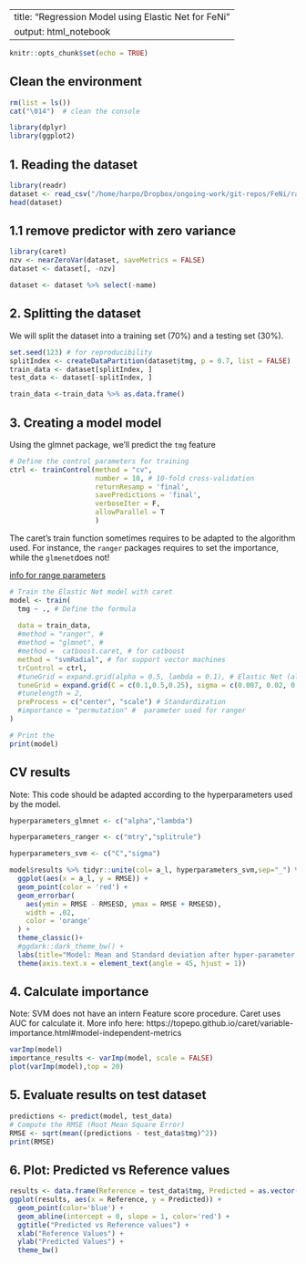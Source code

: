
---
title: "Regression Model using Elastic Net for FeNi"
output: html_notebook
---

```r
knitr::opts_chunk$set(echo = TRUE)
```

## Clean the environment
```r
rm(list = ls())
cat("\014")  # clean the console
```

```r
library(dplyr)
library(ggplot2)
```

## 1. Reading the dataset

```r
library(readr)
dataset <- read_csv("/home/harpo/Dropbox/ongoing-work/git-repos/FeNi/rawdata/1511/dataset.csv")
head(dataset)
```

## 1.1 remove predictor with zero variance

```r
library(caret)
nzv <- nearZeroVar(dataset, saveMetrics = FALSE)
dataset <- dataset[, -nzv]
```

```r
dataset <- dataset %>% select(-name)
```

## 2. Splitting the dataset
We will split the dataset into a training set (70%) and a testing set (30%).

```r
set.seed(123) # for reproducibility
splitIndex <- createDataPartition(dataset$tmg, p = 0.7, list = FALSE)
train_data <- dataset[splitIndex, ]
test_data <- dataset[-splitIndex, ]

train_data <-train_data %>% as.data.frame()
```

## 3. Creating a model model
Using the glmnet package, we'll predict the `tmg` feature


```r
# Define the control parameters for training
ctrl <- trainControl(method = "cv", 
                     number = 10, # 10-fold cross-validation
                     returnResamp = 'final',
                     savePredictions = 'final',
                     verboseIter = F,
                     allowParallel = T
                     )
```


The caret's train function sometimes requires to be adapted to the algorithm used. For instance, the `ranger` packages requires to set the importance, while the `glmenet`does not!

[info for range parameters](https://stackoverflow.com/questions/48334929/r-using-ranger-with-caret-tunegrid-argument)

```r
# Train the Elastic Net model with caret
model <- train(
  tmg ~ ., # Define the formula
  
  data = train_data,
  #method = "ranger", # 
  #method = "glmnet", # 
  #method =  catboost.caret, # for catboost
  method = "svmRadial", # for support vector machines
  trControl = ctrl,
  #tuneGrid = expand.grid(alpha = 0.5, lambda = 0.1), # Elastic Net (alpha=0.5)
  tuneGrid = expand.grid(C = c(0.1,0.5,0.25), sigma = c(0.007, 0.02, 0.1, 0.005)), # for SVM
  #tunelength = 2,
  preProcess = c("center", "scale") # Standardization
  #importance = "permutation" #  parameter used for ranger
)

# Print the 
print(model)
```


## CV results
Note: This code should be adapted according to the hyperparameters used by the model. 

```r

hyperparameters_glmnet <- c("alpha","lambda")

hyperparameters_ranger <- c("mtry","splitrule")

hyperparameters_svm <- c("C","sigma")

model$results %>% tidyr::unite(col= a_l, hyperparameters_svm,sep="_") %>%
  ggplot(aes(x = a_l, y = RMSE)) +
  geom_point(color = 'red') +
  geom_errorbar(
    aes(ymin = RMSE - RMSESD, ymax = RMSE + RMSESD),
    width = .02,
    color = 'orange'
  ) +
  theme_classic()+
  #ggdark::dark_theme_bw() +
  labs(title="Model: Mean and Standard deviation after hyper-parameter tuning")+
  theme(axis.text.x = element_text(angle = 45, hjust = 1))
```


## 4. Calculate importance 
Note: SVM does not have an intern Feature score procedure. Caret uses AUC for calculate it. More info here:
https://topepo.github.io/caret/variable-importance.html#model-independent-metrics

```r
varImp(model)
importance_results <- varImp(model, scale = FALSE)
plot(varImp(model),top = 20)
```



## 5. Evaluate results on test dataset

```r
predictions <- predict(model, test_data)
# Compute the RMSE (Root Mean Square Error)
RMSE <- sqrt(mean((predictions - test_data$tmg)^2))
print(RMSE)
```

## 6. Plot: Predicted vs Reference values

```r

results <- data.frame(Reference = test_data$tmg, Predicted = as.vector(predictions))
ggplot(results, aes(x = Reference, y = Predicted)) +
  geom_point(color='blue') +
  geom_abline(intercept = 0, slope = 1, color='red') +
  ggtitle("Predicted vs Reference values") +
  xlab("Reference Values") +
  ylab("Predicted Values") +
  theme_bw()

```

